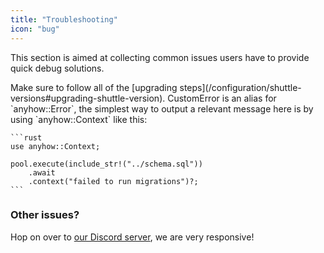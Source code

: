 ```yaml
---
title: "Troubleshooting"
icon: "bug"
---
```


This section is aimed at collecting common issues users have to provide quick debug solutions.

<AccordionGroup>
  <Accordion title="I've updated Shuttle and my project isn't working anymore.">
    Make sure to follow all of the [upgrading steps](/configuration/shuttle-versions#upgrading-shuttle-version).
  </Accordion>
  <Accordion title="How can I return custom errors with Shuttle?">
    CustomError is an alias for `anyhow::Error`, the simplest way to output a relevant message here is by using `anyhow::Context` like this:

    ```rust
    use anyhow::Context;

    pool.execute(include_str!("../schema.sql"))
        .await
        .context("failed to run migrations")?;
    ```
  </Accordion>
</AccordionGroup>

### Other issues?

Hop on over to [our Discord server](https://discord.gg/shuttle), we are very responsive!
